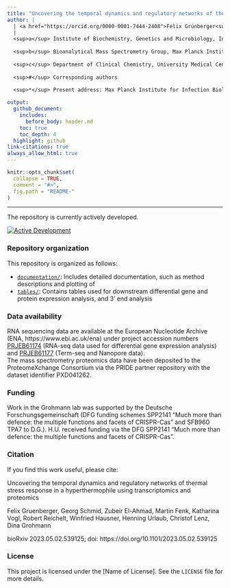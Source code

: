 ```yaml
---
title: "Uncovering the temporal dynamics and regulatory networks of thermal stress response in a hyperthermophile using transcriptomics and proteomics"
author: |
  | <a href="https://orcid.org/0000-0001-7444-2408">Felix Grünberger<sup>a#</sup></a>, Georg Schmid<sup>a</sup></a>, Zubeir El Ahmad<sup>a</sup></a>, Martin Fenk<sup>a*</sup></a>, Katharina Vogl<sup>a</sup></a>, Robert Reichelt<sup>a</sup></a>, Winfried Hausner<sup>a</sup></a>, Henning Urlaub<sup>b,c</sup></a>, Christof Lenz<sup>b,c</sup></a>, Dina Grohmann<sup>a#</sup></a>
  | 
  <sup>a</sup> Institute of Biochemistry, Genetics and Microbiology, Institute of Microbiology and Archaea Centre, Single-Molecule Biochemistry Lab and Regensburg Center for Biochemistry, University of Regensburg, Regensburg, Germany  
  
  <sup>b</sup> Bioanalytical Mass Spectrometry Group, Max Planck Institute for Biophysical Chemistry, Göttingen, Germany   
  
  <sup>c</sup> Department of Clinical Chemistry, University Medical Center Göttingen, Göttingen, Germany   
  
  <sup>#</sup> Corresponding authors   
  
  <sup>*</sup> Present address: Max Planck Institute for Infection Biology, 10117 Berlin, Germany

output:
  github_document:
    includes:
      before_body: header.md
    toc: true
    toc_depth: 4
  highlight: github
link-citations: true
always_allow_html: true
---
```


```r
knitr::opts_chunk$set(
  collapse = TRUE,
  comment = "#>",
  fig.path = "README-"
)
```

***  

The repository is currently actively developed.  

[![Active Development](https://img.shields.io/badge/Maintenance%20Level-Actively%20Developed-brightgreen.svg)](https://gist.github.com/cheerfulstoic/d107229326a01ff0f333a1d3476e068d)

### Repository organization

This repository is organized as follows:

- [`documentation/`](documentation): Includes detailed documentation, such as method descriptions and plotting of
- [`tables/`](tables): Contains tables used for downstream differential gene and protein expression analysis, and 3' end analysis

### Data availability 
RNA sequencing data are available at the European Nucleotide Archive (ENA, https://www.ebi.ac.uk/ena) under project accession numbers [PRJEB61174](https://www.ebi.ac.uk/ena/browser/view/PRJEB61174) (RNA-seq data used for differential gene expression analysis) and [PRJEB61177](https://www.ebi.ac.uk/ena/browser/view/PRJEB61177) (Term-seq and Nanopore data).  
The mass spectrometry proteomics data have been deposited to the ProteomeXchange Consortium via the PRIDE partner repository with the dataset identifier PXD041262.

### Funding 
Work in the Grohmann lab was supported by the Deutsche Forschungsgemeinschaft (DFG funding schemes SPP2141 “Much more than defence: the multiple functions and facets of CRISPR-Cas” and SFB960 TPA7 to D.G.). H.U. received funding via the DFG SPP2141 “Much more than defence: the multiple functions and facets of CRISPR-Cas”.

### Citation
If you find this work useful, please cite:  

Uncovering the temporal dynamics and regulatory networks of thermal stress response in a hyperthermophile using transcriptomics and proteomics  

Felix Gruenberger, Georg Schmid, Zubeir El-Ahmad, Martin Fenk, Katharina Vogl, Robert Reichelt, Winfried Hausner, Henning Urlaub, Christof Lenz, Dina Grohmann 

bioRxiv 2023.05.02.539125; doi: https://doi.org/10.1101/2023.05.02.539125


### License

This project is licensed under the [Name of License]. See the `LICENSE` file for more details.

